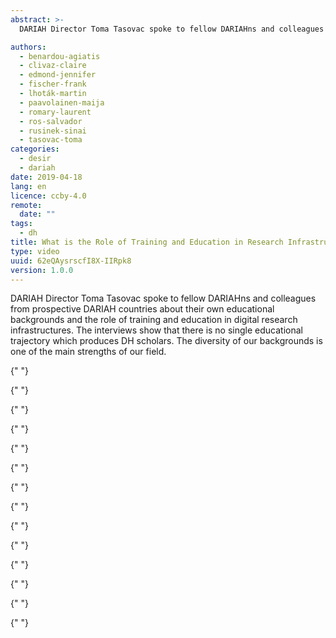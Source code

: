 ```yaml
---
abstract: >-
  DARIAH Director Toma Tasovac spoke to fellow DARIAHns and colleagues from prospective DARIAH countries about the role of training and education in digital research infrastructures.

authors:
  - benardou-agiatis
  - clivaz-claire
  - edmond-jennifer
  - fischer-frank
  - lhoták-martin
  - paavolainen-maija
  - romary-laurent
  - ros-salvador
  - rusinek-sinai
  - tasovac-toma
categories:
  - desir
  - dariah
date: 2019-04-18
lang: en
licence: ccby-4.0
remote:
  date: ""
tags:
  - dh
title: What is the Role of Training and Education in Research Infrastructures?
type: video
uuid: 62eQAysrscfI8X-IIRpk8
version: 1.0.0
---
```


DARIAH Director Toma Tasovac spoke to fellow DARIAHns and colleagues from prospective DARIAH countries about their own educational backgrounds and the role of training and education in digital research infrastructures. The interviews show that there is no single educational trajectory which produces DH scholars. The diversity of our backgrounds is one of the main strengths of our field.

<Grid columns="2">
  <Youtube
    id="OqYJNUmhJzw"
    caption="Laurent Romary (Former DARIAH Director)"
  />

{" "}

{" "}
<Youtube id="iwz0uhEhtg4" caption="Jennifer Edmond (DARIAH Director)" />

{" "}

{" "}
<Youtube id="soL0itkLYpk" caption="Frank Fischer (DARIAH Director)" />

{" "}

{" "}
<Youtube id="GIw3VHJwu5Y" caption="Agiatis Bernardou (Head of DARIAH VCC2)" />

{" "}

{" "}
<Youtube id="ksxIewK316E" caption="Sinai Rusinek (Israel)" />

{" "}

{" "}
<Youtube id="RnGyt4uymv8" caption="Maija Paavolainen (Finland)" />

{" "}

{" "}
<Youtube id="mI1yfjAkwrM" caption="Claire Clivaz (Switzerland)" />

{" "}

{" "}
<Youtube id="UPGetssiNL0" caption="Martin Lhoták (Czech Republic)" />

  <Youtube
    id="1cv-Tx7fOO0"
    caption="Salvador Ros (Spain)"
  />
</Grid>
